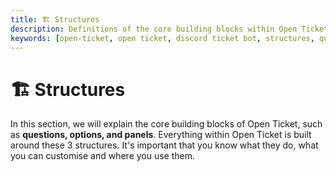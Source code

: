 ```yaml
---
title: 🏗️ Structures
description: Definitions of the core building blocks within Open Ticket.
keywords: [open-ticket, open ticket, discord ticket bot, structures, question, option, panel, definition]
---
```

<head>
    <link rel="apple-touch-icon" href="/img/logo_vertical.png"/>
</head>

# 🏗️ Structures  
In this section, we will explain the core building blocks of Open Ticket, such as <C color="blue">**questions, options, and panels**</C>. Everything within Open Ticket is built around these 3 structures. It's important that you know what they do, what you can customise and where you use them.

<LinkBlock mode="emoji" emoji="❓" url="/docs/guides/structures/questions" isdoc="true" name="Questions (questions.json)" description="Learn what a question is and how it works in Open Ticket."/>  
<LinkBlock mode="emoji" emoji="⚙️" url="/docs/guides/structures/options" isdoc="true" name="Options (options.json)" description="Discover different option types (ticket, website, role) and how to use them."/>  
<LinkBlock mode="emoji" emoji="🎛️" url="/docs/guides/structures/panels" isdoc="true" name="Panels (panels.json)" description="Understand what a panel is and how to customize it for your needs."/>  